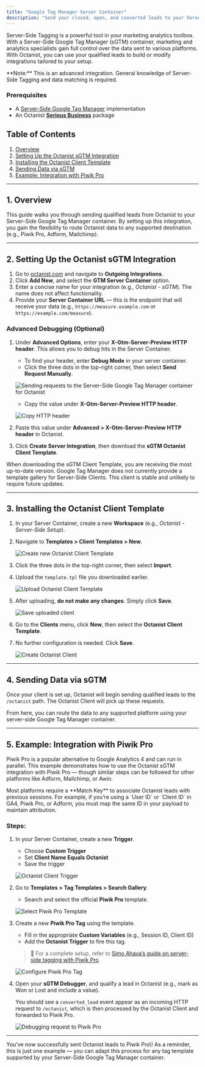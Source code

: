 ```yaml
---
title: "Google Tag Manager Server Container"
description: "Send your closed, open, and converted leads to your Server-Side Google Tag Manager Container. "
---
```


Server-Side Tagging is a powerful tool in your marketing analytics toolbox. With a Server-Side Google Tag Manager (sGTM) container, marketing and analytics specialists gain full control over the data sent to various platforms. With Octanist, you can use your qualified leads to build or modify integrations tailored to your setup.

<Note>
  **Note:** This is an advanced integration. General knowledge of Server-Side
  Tagging and data matching is required.
</Note>

### Prerequisites

- A [Server-Side Google Tag Manager](https://developers.google.com/tag-platform/tag-manager/server-side/intro) implementation
- An Octanist [**Serious Business**](https://octanist.com/pricing/) package

## Table of Contents

1. [Overview](#1-overview)
2. [Setting Up the Octanist sGTM Integration](#2-setting-up-the-octanist-sgtm-integration)
3. [Installing the Octanist Client Template](#3-installing-the-octanist-client-template)
4. [Sending Data via sGTM](#4-sending-data-via-sgtm)
5. [Example: Integration with Piwik Pro](#5-example-integration-with-piwik-pro)

---

## 1. Overview

This guide walks you through sending qualified leads from Octanist to your Server-Side Google Tag Manager container. By setting up this integration, you gain the flexibility to route Octanist data to any supported destination (e.g., Piwik Pro, Adform, Mailchimp).

---

## 2. Setting Up the Octanist sGTM Integration

1. Go to [octanist.com](http://octanist.com) and navigate to **Outgoing Integrations**.
2. Click **Add New**, and select the **GTM Server Container** option.
3. Enter a concise name for your integration (e.g., _Octanist - sGTM_). The name does not affect functionality.
4. Provide your **Server Container URL** — this is the endpoint that will receive your data (e.g., `https://measure.example.com` or `https://example.com/measure`).

### Advanced Debugging (Optional)

1. Under **Advanced Options**, enter your **X-Gtm-Server-Preview HTTP header**. This allows you to debug hits in the Server Container.

   - To find your header, enter **Debug Mode** in your server container.
   - Click the three dots in the top-right corner, then select **Send Request Manually**.

   ![Sending requests to the Server-Side Google Tag Manager container for Octanist](/images/gtm-server-container/sgtm-secret-copy.png)

   - Copy the value under **X-Gtm-Server-Preview HTTP header**.

   ![Copy HTTP header](/images/gtm-server-container/outgoing-integration-sgtm-copy-X-Gtm-Server-Preview-HTTP-header.png)

2. Paste this value under **Advanced \> X-Gtm-Server-Preview HTTP header** in Octanist.
3. Click **Create Server Integration**, then download the **sGTM Octanist Client Template**.

<Note>
  When downloading the sGTM Client Template, you are receiving the most
  up-to-date version. Google Tag Manager does not currently provide a template
  gallery for Server-Side Clients. This client is stable and unlikely to require
  future updates.
</Note>

---

## 3. Installing the Octanist Client Template

1. In your Server Container, create a new **Workspace** (e.g., _Octanist - Server-Side Setup_).
2. Navigate to **Templates \> Client Templates \> New**.

   ![Create new Octanist Client Template](/images/gtm-server-container/outgoing-integration-sgtm-create-new-octanist-client.png)

3. Click the three dots in the top-right corner, then select **Import**.
4. Upload the `template.tpl` file you downloaded earlier.

   ![Upload Octanist Client Template](/images/gtm-server-container/outgoing-integration-sgtm-upload-new-octanist-client.png)

5. After uploading, **do not make any changes**. Simply click **Save**.

   ![Save uploaded client](/images/gtm-server-container/outgoing-integration-sgtm-uploaded-octanist-client-press-save.png)

6. Go to the **Clients** menu, click **New**, then select the **Octanist Client Template**.
7. No further configuration is needed. Click **Save**.

   ![Create Octanist Client](/images/gtm-server-container/outgoing-integration-sgtm-create-octanist-client.png)

---

## 4. Sending Data via sGTM

Once your client is set up, Octanist will begin sending qualified leads to the `/octanist` path. The Octanist Client will pick up these requests.

From here, you can route the data to any supported platform using your server-side Google Tag Manager container.

---

## 5. Example: Integration with Piwik Pro

Piwik Pro is a popular alternative to Google Analytics 4 and can run in parallel. This example demonstrates how to use the Octanist sGTM integration with Piwik Pro — though similar steps can be followed for other platforms like Adform, Mailchimp, or Awin.

<Note>
  Most platforms require a **Match Key** to associate Octanist leads with
  previous sessions. For example, if you’re using a `User ID` or `Client ID` in
  GA4, Piwik Pro, or Adform, you must map the same ID in your payload to
  maintain attribution.
</Note>

### Steps:

1. In your Server Container, create a new **Trigger**.

   - Choose **Custom Trigger**
   - Set **Client Name Equals Octanist**
   - Save the trigger

   ![Octanist Client Trigger](/images/gtm-server-container/outgoing-integration-sgtm-octanist-client-trigger.png)

2. Go to **Templates \> Tag Templates \> Search Gallery**.

   - Search and select the official **Piwik Pro** template.

   ![Select Piwik Pro Template](/images/gtm-server-container/outgoing-integration-sgtm-piwik-pro.png)

3. Create a new **Piwik Pro Tag** using the template.

   - Fill in the appropriate **Custom Variables** (e.g., Session ID, Client ID)
   - Add the **Octanist Trigger** to fire this tag.

   > 📘 For a complete setup, refer to [Simo Ahava’s guide on server-side tagging with Piwik Pro](https://www.simoahava.com/analytics/ga4-to-piwik-pro-using-server-side-google-tag-manager/).

   ![Configure Piwik Pro Tag](/images/gtm-server-container/outgoing-integration-sgtm-piwik-pro-tag-setup-octanist.png)

4. Open your **sGTM Debugger**, and qualify a lead in Octanist (e.g., mark as Won or Lost and include a value).

   You should see a `converted_lead` event appear as an incoming HTTP request to `/octanist`, which is then processed by the Octanist Client and forwarded to Piwik Pro.

   ![Debugging request to Piwik Pro](/images/gtm-server-container/outgoing-integration-sgtm-piwik-pro-debug-octanist-request.png)

---

You’ve now successfully sent Octanist leads to Piwik Pro\\! As a reminder, this is just one example — you can adapt this process for any tag template supported by your Server-Side Google Tag Manager container.
